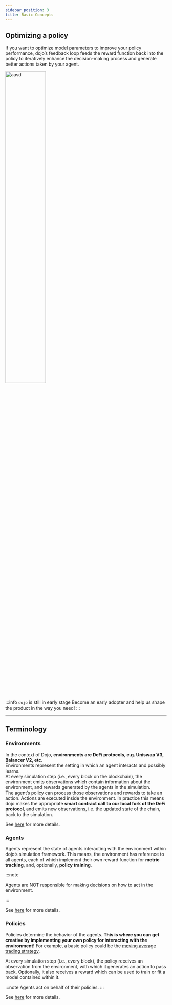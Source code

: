 ```yaml
---
sidebar_position: 3
title: Basic Concepts
---
```


<!-- import Tabs from '@theme/Tabs';


`dojo's` simulation loop combines principles from [reinforcement learning](https://spinningup.openai.com/en/latest/spinningup/rl_intro.html#key-concepts-and-terminology) and [agent-based modelling](https://en.wikipedia.org/wiki/Agent-based_model). This flexible framework enables you to simulate and explore a diverse range of scenarios that reflect DeFi dynamics.   

The schematic below shows the simplified representation of the agent-environment loop. 

<img src={ImgGeneral} alt="aasd" width="40%" />


To make things easier, let’s consider an example of a trader trading on UniswapV3:  

1. **Environment creation**: as a first step in the simulation, an environment is created. In this case UniswapV3.  
2. **Reset environment**: After initialising the environment, it’s reset to get the first observation from the environment. Observations can be things 
like `block number`, `pool tokens`, `pool token prices`, etc.   
3. **Run policies**: These obervations are turned into actions via your policies (strategies). Think of a trader submitting a trade based on the current price in a pool.  
4. **Process actions**: The environment executes these actions on the forked-blockchain. This can be imagined as Uniswap processing the trader's trade. 
The observations change and the agents compute their rewards for taking their actions.

`dojo` can handle this reward for different scenarios: 


## Static policy performance 
If your policy is static (non-parameter based), the agent’s reward function is simply a measure of performance at every step in the simulation loop.  

<img src={ImgGeneral} alt="aasd" width="50%" />

<!-- <img src=require('@site/static/img/simulation.png').default alt="aasd" width="50px" /> -->

## Optimizing a policy
If you want to optimize model parameters to improve your policy performance, dojo’s feedback loop feeds the reward function back into the policy to iteratively enhance the decision-making process and generate better actions taken by your agent. 

<img src={ImgLoop} alt="aasd" width="50%" />

:::info `dojo` is still in early stage
Become an early adopter and help us shape the product in the way you need!
:::

___
## Terminology

###  Environments
In the context of Dojo, **environments are DeFi protocols, e.g. Uniswap V3, Balancer V2, etc.**  
Environments represent the setting in which an agent interacts and possibly learns.  
At every simulation step (i.e., every block on the blockchain),
the environment emits observations which contain information about the environment, and rewards generated by the agents in the simulation.  
The agent’s policy can process those observations and rewards to take an action. Actions are executed inside  the environment. In practice this means dojo makes the appropriate **smart contract call to our local fork of the DeFi protocol**,
and emits new observations, i.e. the updated state of the chain, back to the simulation.


See [here](./environments/Overview) for more details.

### Agents
Agents represent the state of agents interacting with the environment within dojo’s simulation framework.
This means, the environment has reference to all agents, each of which implement their own reward function for **metric tracking**, 
and, optionally, **policy training**.

:::note

Agents are NOT responsible for making decisions on how to act in the environment.

:::

See [here](./agents) for more details.

### Policies
Policies determine the behavior of the agents. **This is where you can get creative by implementing your own policy for interacting with the environment!** For example, a basic policy could be the [moving average trading strategy](https://www.investopedia.com/ask/answers/122314/how-do-i-use-moving-average-ma-create-forex-trading-strategy.asp).  

At every simulation step (i.e., every block), the policy receives an observation from the environment, with which it generates an action to pass back. Optionally, it also receives a reward which can be used to train or fit a model contained within it.


:::note
Agents act on behalf of their policies.
:::


See [here](./policies) for more details.

